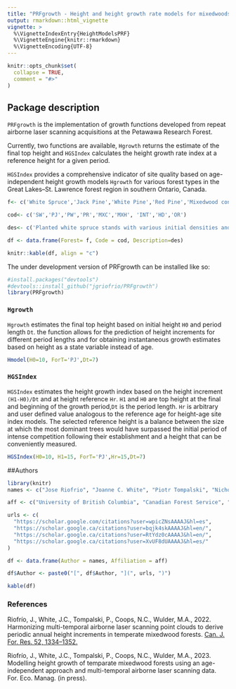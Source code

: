 ```yaml
---
title: "PRFgrowth - Height and height growth rate models for mixedwoods in the Petawawa Reasearch Forest"
output: rmarkdown::html_vignette
vignette: >
  %\VignetteIndexEntry{HeightModelsPRF}
  %\VignetteEngine{knitr::rmarkdown}
  %\VignetteEncoding{UTF-8}
---
```


```r
knitr::opts_chunk$set(
  collapse = TRUE,
  comment = "#>"
)
```

## Package description

`PRFgrowth` is the implementation of growth functions developed from repeat airborne laser scanning acquisitions at the Petawawa Research Forest. 

Currently, two functions are available, `Hgrowth` returns the estimate of the final top height and `HGSIndex` calculates the height growth rate index at a reference height for a given period.  

`HGSIndex` provides a comprehensive indicator of site quality based on age-independent height growth models `Hgrowth` for  various forest types in the Great Lakes–St. Lawrence forest region in southern Ontario, Canada. 

````r
f<- c('White Spruce','Jack Pine','White Pine','Red Pine','Mixedwood conifer','Mixedwood hardwood','Intolerant hardwood','Tolerant hardwood','Red Oak')

cod<- c('SW','PJ','PW','PR','MXC','MXH', 'INT','HD','OR')

des<- c('Planted white spruce stands with various initial densities and subsequent management activities, in some cases with an understory of poplar and hardwoods','Naturally occurring and planted jack pine stands at various densities','Stands dominated by white pine covering a range of plantations and managed and unmanaged natural stands in a mixture of red pine and an understory of other tree species','Natural and managed stands dominated by red pine','Mixed species conifer stands with a range of species proportions dominated by black spruce, white spruce and balsam fir','Hardwood mixed species stands with various species proportions of red maple, poplar and white spruce, with a lesser component of yellow birch, oak','Natural stands dominated by poplar (large-tooth and trembling aspen leading) and often mixed with other hardwoods and conifers','Stands covering a range of structures and associated species (sugar maple, yellow birch, with a lesser component of red maple, beech, oak, hemlock, spruce and balsam fir)','Natural immature and mature oak dominant and oak-pine mixed stands, often with an understory of poplar and hardwoods')

df <- data.frame(Forest= f, Code = cod, Description=des)

knitr::kable(df, align = "c")
````

The under development version of PRFgrowth can be installed like so:

```r
#install.packages("devtools")
#devtools::install_github("jgriofrio/PRFgrowth")
library(PRFgrowth)
```

### `Hgrowth` {#Hgrowth .unnumbered}

`Hgrowth` estimates the final top height based on initial height `H0` and period length `Dt`. the function allows for the prediction of height increments for different period lengths and for obtaining instantaneous growth estimates based on height as a state variable instead of age.

```r
Hmodel(H0=10, ForT='PJ',Dt=7)
```

### `HGSIndex` {#HGindex .unnumbered}

`HGSIndex` estimates the height growth index based on the height increment `(H1-H0)/Dt` and at height reference `Hr`. `H1` and `H0` are top height at the final and beginning of the growth period,`Dt` is the period length. `Hr` is arbitrary and user defined value analogous to the reference age for height-age site index models. The selected reference height is a balance between the size at which the most dominant trees would have surpassed the initial period of intense competition following their establishment and a height that can be conveniently measured.

```r
HGSIndex(H0=10, H1=15, ForT='PJ',Hr=15,Dt=7)
```

##Authors

```r
library(knitr)
names <- c("Jose Riofrio", "Joanne C. White", "Piotr Tompalski", "Nicholas Coops")

aff <- c("University of British Columbia", "Canadian Forest Service", "Canadian Forest Service", "University of British Columbia")

urls <- c(
  "https://scholar.google.com/citations?user=wpicZNsAAAAJ&hl=es",
  "https://scholar.google.ca/citations?user=bqjk4skAAAAJ&hl=en/",
  "https://scholar.google.ca/citations?user=RtYdz0cAAAAJ&hl=en/",
  "https://scholar.google.ca/citations?user=XvUF8dUAAAAJ&hl=es/"
)

df <- data.frame(Author = names, Affiliation = aff)

df$Author <- paste0("[", df$Author, "](", urls, ")")

kable(df)
```
### References

Riofrío, J., White, J.C., Tompalski, P., Coops, N.C., Wulder, M.A.,
2022. Harmonizing multi-temporal airborne laser scanning point clouds to
derive periodic annual height increments in temperate mixedwood forests.
[Can. J. For. Res. 52, 1334–1352.](https://cdnsciencepub.com/doi/10.1139/cjfr-2022-0055)

Riofrío, J., White, J.C., Tompalski, P., Coops, N.C., Wulder, M.A.,
2023. Modelling height growth of temparate mixedwood forests using an
age-independent approach and multi-temporal airborne laser scanning
data. For. Eco. Manag. (in press).
